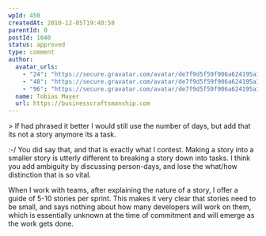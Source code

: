```yaml
---
wpId: 450
createdAt: 2010-12-05T19:40:58
parentId: 0
postId: 1040
status: approved
type: comment
author:
  avatar_urls:
    - "24": "https://secure.gravatar.com/avatar/de7f9d5f59f906a624195a1eb9f3b6d9?s=24&d=mm&r=g"
    - "48": "https://secure.gravatar.com/avatar/de7f9d5f59f906a624195a1eb9f3b6d9?s=48&d=mm&r=g"
    - "96": "https://secure.gravatar.com/avatar/de7f9d5f59f906a624195a1eb9f3b6d9?s=96&d=mm&r=g"
  name: Tobias Mayer
  url: https://businesscraftsmanship.com
---
```


\> If had phrased it better I would still use the number of days, but add that its not a story anymore its a task.

:-/ You did say that, and that is exactly what I contest. Making a story into a smaller story is utterly different to breaking a story down into tasks. I think you add ambiguity by discussing person-days, and lose the what/how distinction that is so vital.

When I work with teams, after explaining the nature of a story, I offer a guide of 5-10 stories per sprint. This makes it very clear that stories need to be small, and says nothing about how many developers will work on them, which is essentially unknown at the time of commitment and will emerge as the work gets done.
